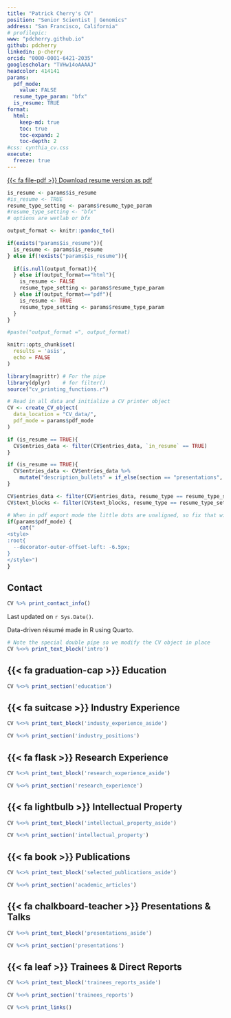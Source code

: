 ```yaml
---
title: "Patrick Cherry's CV"
position: "Senior Scientist | Genomics"
address: "San Francisco, California"
# profilepic:
www: "pdcherry.github.io"
github: pdcherry
linkedin: p-cherry
orcid: "0000-0001-6421-2035"
googlescholar: "TVHw14oAAAAJ"
headcolor: 414141
params:
  pdf_mode:
    value: FALSE
  resume_type_param: "bfx"
  is_resume: TRUE
format:
  html:
    keep-md: true
    toc: true
    toc-expand: 2
    toc-depth: 2
#css: cynthia_cv.css
execute:
  freeze: true
---
```


[{{< fa file-pdf >}} Download resume version as pdf](Patrick-Cherry-resume.pdf)

```r
is_resume <- params$is_resume
#is_resume <- TRUE
resume_type_setting <- params$resume_type_param
#resume_type_setting <- "bfx"
# options are wetlab or bfx
```

```r
output_format <- knitr::pandoc_to()

if(exists("params$is_resume")){
  is_resume <- params$is_resume
} else if(!exists("params$is_resume")){
  
  if(is.null(output_format)){
  } else if(output_format=="html"){
    is_resume <- FALSE
    resume_type_setting <- params$resume_type_param
  } else if(output_format=="pdf"){
    is_resume <- TRUE
    resume_type_setting <- params$resume_type_param
  }
}

#paste("output_format =", output_format)
```

<!-- Note to self: if the error shows up: -->
<!-- In grepl("^\\s*$", x) : unable to translate to a wide string -->
<!-- re-type the sptring to avoid non-ASCII characters -->
<!-- see https://stackoverflow.com/questions/76680882/unable-to-translate-to-a-wide-string -->
```r
knitr::opts_chunk$set(
  results = 'asis', 
  echo = FALSE
)

library(magrittr) # For the pipe
library(dplyr)    # for filter()
source("cv_printing_functions.r")

# Read in all data and initialize a CV printer object
CV <- create_CV_object(
  data_location = "CV_data/",  
  pdf_mode = params$pdf_mode
)

if (is_resume == TRUE){
  CV$entries_data <- filter(CV$entries_data, `in_resume` == TRUE)
}

if (is_resume == TRUE){
  CV$entries_data <- CV$entries_data %>%
    mutate("description_bullets" = if_else(section == "presentations", "", description_bullets))
}
```
```r
CV$entries_data <- filter(CV$entries_data, resume_type == resume_type_setting | resume_type == "N/A" )
CV$text_blocks <- filter(CV$text_blocks, resume_type == resume_type_setting | is.na(resume_type) )
```
```r
# When in pdf export mode the little dots are unaligned, so fix that with some conditional CSS.
if(params$pdf_mode) {
    cat("
<style>
:root{
  --decorator-outer-offset-left: -6.5px;
}
</style>")
}
```

<!-- :::: {.print-only .contact-block} -->
<!-- Patrick Cherry {#title} -->
<!-- -------------------------------------------------------------------------------- -->
<!-- ```{r display contact info print} -->
<!-- CV %>% print_contact_info() -->
<!-- ``` -->
<!-- :::: -->

:::{.no-print}
:::: aside
::::: {.side-contact-list}
Contact {#contact}
--------------------------------------------------------------------------------
```r
CV %>% print_contact_info()
```

:::::: {.disclaimer}

Last updated on `r Sys.Date()`.

Data-driven résumé made in R using Quarto.
::::::

:::::
::::
:::

```r
# Note the special double pipe so we modify the CV object in place
CV %<>% print_text_block('intro') 
```

{{< fa graduation-cap >}} Education {data-icon=graduation-cap data-concise=true}
--------------------------------------------------------------------------------
```r
CV %<>% print_section('education')
```

{{< fa suitcase >}} Industry Experience {data-icon=suitcase}
--------------------------------------------------------------------------------
::: aside
```r
CV %<>% print_text_block('industy_experience_aside')
```
:::
```r
CV %<>% print_section('industry_positions')
```

{{< fa flask >}} Research Experience {data-icon=flask}
--------------------------------------------------------------------------------
::: aside
```r
CV %<>% print_text_block('research_experience_aside')
```
:::
```r
CV %<>% print_section('research_experience')
```

{{< fa lightbulb >}} Intellectual Property {data-icon=lightbulb}
--------------------------------------------------------------------------------
::: aside
```r
CV %<>% print_text_block('intellectual_property_aside')
```
:::
```r
CV %<>% print_section('intellectual_property')
```

{{< fa book >}} Publications {data-icon=book}
--------------------------------------------------------------------------------
::: aside
```r
CV %<>% print_text_block('selected_publications_aside')
```
:::

```r
CV %<>% print_section('academic_articles')
```

{{< fa chalkboard-teacher >}} Presentations & Talks {data-icon=chalkboard-teacher}
--------------------------------------------------------------------------------
::: aside
```r
CV %<>% print_text_block('presentations_aside')
```
:::
```r
CV %<>% print_section('presentations')
```

:::{.no-print}
{{< fa leaf >}} Trainees & Direct Reports {data-icon=leaf}
--------------------------------------------------------------------------------
:::: aside
```r
CV %<>% print_text_block('trainees_reports_aside')
```
::::
```r
CV %<>% print_section('trainees_reports')
```
```r
CV %<>% print_links()
```
:::
